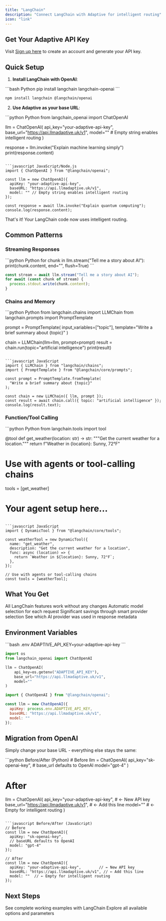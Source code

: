```yaml
---
title: "LangChain"
description: "Connect LangChain with Adaptive for intelligent routing"
icon: "link"
---
```


## Get Your Adaptive API Key

Visit [Sign up here](https://www.llmadaptive.uk/sign-up?redirect_url=/api-platform/orgs) to create an account and generate your API key.

## Quick Setup

1. **Install LangChain with OpenAI**:

<CodeGroup>
```bash Python
pip install langchain langchain-openai
```

```bash JavaScript/Node.js  
npm install langchain @langchain/openai
```
</CodeGroup>

2. **Use Adaptive as your base URL**:

<CodeGroup>
```python Python
from langchain_openai import ChatOpenAI

llm = ChatOpenAI(
    api_key="your-adaptive-api-key",
    base_url="https://api.llmadaptive.uk/v1",
    model="" # Empty string enables intelligent routing
)

response = llm.invoke("Explain machine learning simply")
print(response.content)
```

```javascript JavaScript/Node.js
import { ChatOpenAI } from "@langchain/openai";

const llm = new ChatOpenAI({
  apiKey: "your-adaptive-api-key",
  baseURL: "https://api.llmadaptive.uk/v1", 
  model: "" // Empty string enables intelligent routing
});

const response = await llm.invoke("Explain quantum computing");
console.log(response.content);
```
</CodeGroup>

That's it! Your LangChain code now uses intelligent routing.

## Common Patterns

### Streaming Responses

<CodeGroup>
```python Python
for chunk in llm.stream("Tell me a story about AI"):
    print(chunk.content, end="", flush=True)
```

```javascript JavaScript
const stream = await llm.stream("Tell me a story about AI");
for await (const chunk of stream) {
  process.stdout.write(chunk.content);
}
```
</CodeGroup>

### Chains and Memory

<CodeGroup>
```python Python
from langchain.chains import LLMChain
from langchain.prompts import PromptTemplate

prompt = PromptTemplate(
    input_variables=["topic"],
    template="Write a brief summary about {topic}"
)

chain = LLMChain(llm=llm, prompt=prompt)
result = chain.run(topic="artificial intelligence")
print(result)
```

```javascript JavaScript
import { LLMChain } from "langchain/chains";
import { PromptTemplate } from "@langchain/core/prompts";

const prompt = PromptTemplate.fromTemplate(
  "Write a brief summary about {topic}"
);

const chain = new LLMChain({ llm, prompt });
const result = await chain.call({ topic: "artificial intelligence" });
console.log(result.text);
```
</CodeGroup>

### Function/Tool Calling

<CodeGroup>
```python Python
from langchain.tools import tool

@tool
def get_weather(location: str) -> str:
    """Get the current weather for a location."""
    return f"Weather in {location}: Sunny, 72°F"

# Use with agents or tool-calling chains
tools = [get_weather]
# Your agent setup here...
```

```javascript JavaScript
import { DynamicTool } from "@langchain/core/tools";

const weatherTool = new DynamicTool({
  name: "get_weather",
  description: "Get the current weather for a location",
  func: async (location) => {
    return `Weather in ${location}: Sunny, 72°F`;
  },
});

// Use with agents or tool-calling chains
const tools = [weatherTool];
```
</CodeGroup>

## What You Get

<CardGroup cols={2}>
  <Card title="Same LangChain API" icon="check">
    All LangChain features work without any changes
  </Card>
  <Card title="Intelligent Routing" icon="brain">
    Automatic model selection for each request
  </Card>
  <Card title="Cost Optimization" icon="dollar-sign">
    Significant savings through smart provider selection
  </Card>
  <Card title="Provider Transparency" icon="eye">
    See which AI provider was used in response metadata
  </Card>
</CardGroup>

## Environment Variables

<CodeGroup>
```bash .env
ADAPTIVE_API_KEY=your-adaptive-api-key
```

```python Python usage
import os
from langchain_openai import ChatOpenAI

llm = ChatOpenAI(
    api_key=os.getenv("ADAPTIVE_API_KEY"),
    base_url="https://api.llmadaptive.uk/v1",
    model=""
)
```

```javascript JavaScript usage
import { ChatOpenAI } from "@langchain/openai";

const llm = new ChatOpenAI({
  apiKey: process.env.ADAPTIVE_API_KEY,
  baseURL: "https://api.llmadaptive.uk/v1",
  model: ""
});
```
</CodeGroup>

## Migration from OpenAI

Simply change your base URL - everything else stays the same:

<CodeGroup>
```python Before/After (Python)
# Before
llm = ChatOpenAI(
    api_key="sk-openai-key",
    # base_url defaults to OpenAI
    model="gpt-4"
)

# After  
llm = ChatOpenAI(
    api_key="your-adaptive-api-key",     # ← New API key
    base_url="https://api.llmadaptive.uk/v1", # ← Add this line
    model=""  # ← Empty for intelligent routing
)
```

```javascript Before/After (JavaScript)
// Before
const llm = new ChatOpenAI({
  apiKey: "sk-openai-key",
  // baseURL defaults to OpenAI
  model: "gpt-4"
});

// After
const llm = new ChatOpenAI({
  apiKey: "your-adaptive-api-key",        // ← New API key
  baseURL: "https://api.llmadaptive.uk/v1", // ← Add this line  
  model: ""  // ← Empty for intelligent routing
});
```
</CodeGroup>

## Next Steps

<CardGroup cols={2}>
  <Card title="More Examples" href="/examples/basic-chat" icon="code">
    See complete working examples with LangChain
  </Card>
  <Card title="API Reference" href="/api-reference/chat-completions" icon="book">
    Explore all available options and parameters
  </Card>
</CardGroup>